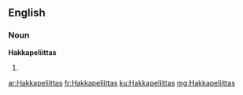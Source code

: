 ==English==

===Noun===
'''Hakkapeliittas'''

# {{plural of|[[Hakkapeliitta]]}}

[[ar:Hakkapeliittas]]
[[fr:Hakkapeliittas]]
[[ku:Hakkapeliittas]]
[[mg:Hakkapeliittas]]